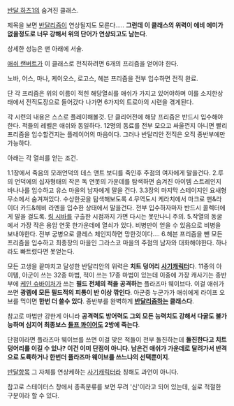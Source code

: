 [[반달 하츠1]]의 숨겨진 클래스.

제목을 보면 [[반달리즘]]이 연상될지도 모른다..... '''그런데 이 클래스의 위력이 에비 에미가 없을정도로 너무 강해서 위의 단어가 연상되고도 남는다'''.

상세한 성능은 맨 아래에 서술.

[[애쉬 랜버트]]가 이 클래스로 전직하려면 6개의 프리즘을 얻어야 한다.

노바, 어스, 마나, 케이오스, 로고스, 헤븐 프리즘을 전부 입수하면 전직 완료.

단 각 프리즘은 위의 이름이 적힌 해당열쇠를 애쉬가 가지고 있어야하며 이를 소지한상태에서 전직도장으로 들어갔다 나가면 6가지의 트로아의 시련을 겪게된다.

각 시련의 내용은 스스로 플레이해볼것. 단 클리어전에 해당 프리즘은 반드시 입수해야한다. 적들의 레벨은 애쉬와 동일하다. 12명의 동료를 전부 모으고 싸울껀지 아니면 빨리 프리즘을 입수할건지는 플레이어의 마음이다. 그러나 반달리안 전직은 오직 종반부에만 가능하다.

아래는 각 열쇠를 얻는 조건.

1.1장에서 죽음의 모래언덕의 데스 앤트 보디를 죽인후 주점의 여자에게 말을건다.
2.루의 언덕에의 십자형태의 작은 독 연못의 가운데를 탐색하면 숨겨진 아이템 스트레인지 바나나를 입수하고 유스 마을의 남자에게 말을 건다.
3.3장의 마지막 스테이지인 요새형무소에서 숨겨져있다. 수상한곳을 탐색해보도록
4.무역도시 케라치에서 마크로 맨&라이더 카드&헤비 라멘을 입수한 상태에서 말을건다. 전부 입수하자마자 반드시 콜렉터에게 말을 걸도록. [[링 시바]]를 구출한 시점까지 가면 다시는 못만나니 주의.
5.작열의 동굴에서 가장 작은 용암 연못 한가운데에 열쇠가 있다. 비병만이 얻을 수 있음으로 비병을 보내야한다. 전부 궁병으로 클레스 체인지하면 망한것이다....
6.헤븐 프리즘을 뺀 모든 프리즘을 입수하고 최종장의 마을인 그라스코 마을의 주점의 남자와 대화해야한다. 하나라도 빠트렸다면 못얻는다.


모든 고생을 끝마치고 달성한 반달리안의 위력은 '''치트 덩어리 [[사기캐릭터]]'''다. 11종의 아이템, 아군이 쓰는 32종 마법, 적이 쓰는 17종 마법이 있는데 이중에 가장 캐사기는 종반부에 [[케인 슈바이처]]가 쓰는 '''필드 전체의 적을 공격하는''' 플라즈마 웨이브다. 이걸 애쉬가 쓰면 '''광렙에 모든 필드적의 피통이 반 이상 깎인다'''. 아군중 누군가가 애쉬에게 라이프 오브를 먹이면 '''한번 더 쓸수 있다'''. 종반부를 완벽하게 '''[[반달리즘]]하는 클래스다'''.

참고로 마법만 강한게 아니라 '''공격력도 방어력도 그외 모든 능력치도 강해서 다굴도 불가능하며 심지어 최종보스 [[돌프 콰이어]]도 2방에 죽는다'''.

단점이라면 플라즈마 웨이브를 쓰면 이걸 맞은 적들이 전부 돌진하는데 '''돌진한다고 치트 덩어리를 이길 수 있나? 이건 이미 단점이 아니다. 남은건 애쉬가 가운데로 달려가서 반격으로 도륙하거나 한번더 플라즈마 웨이브를 쓰느냐의 선택뿐이지'''.

[[반달]]항목 그 자체를 연상케하는 [[사기캐릭터]]라 칭해도 과언이 아니다.

참고로 스테이터스 창에서 종족분류를 보면 무려 '신'이라고 되어 있는데, 실로 적절한 구분이라 할 수 있다.
